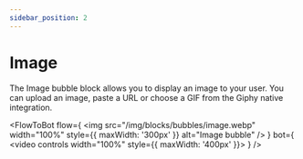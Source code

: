 ```yaml
---
sidebar_position: 2
---
```



# Image

The Image bubble block allows you to display an image to your user. You can upload an image, paste a URL or choose a GIF from the Giphy native integration.

<FlowToBot
  flow={
    <img
      src="/img/blocks/bubbles/image.webp"
      width="100%"
      style={{ maxWidth: '300px' }}
      alt="Image bubble"
    />
  }
  bot={
    <video controls width="100%" style={{ maxWidth: '400px' }}>
      <source src="/img/blocks/bubbles/image-chat.mp4" type="video/mp4" />
    </video>
  }
/>
